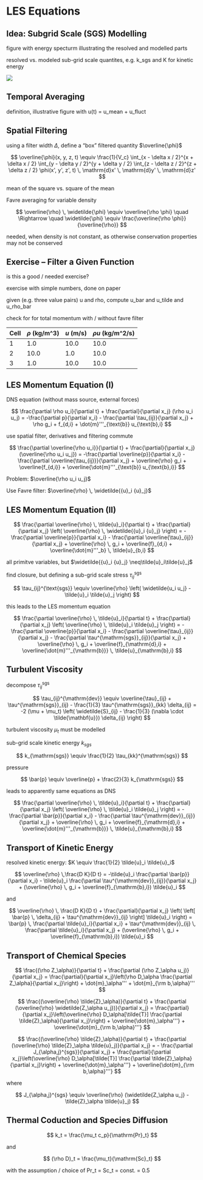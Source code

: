 # LES Equations

## Idea: Subgrid Scale (SGS) Modelling

figure with energy specturm illustrating the resolved and modelled parts

resolved vs. modeled sub-grid scale quantites, e.g. k_sgs and K for kinetic energy

![](./figs/Scales-DNS-LES.png)

## Temporal Averaging

definition, illustrative figure with u(t) = u_mean + u_fluct

## Spatial Filtering

using a filter width $\Delta$, define a "box" filtered quantity $\overline{\phi}$

$$ 
\overline{\phi}(x, y, z, t) \equiv \frac{1}{V_c}
\int_{x - \delta x / 2}^{x + \delta x / 2}
\int_{y - \delta y / 2}^{y + \delta y / 2}
\int_{z - \delta z / 2}^{z + \delta z / 2}
\phi(x', y', z', t) \, \mathrm{d}x' \, \mathrm{d}y' \, \mathrm{d}z'
$$

mean of the square vs. square of the mean

Favre averaging for variable density

$$
\overline{\rho} \, \widetilde{\phi} \equiv \overline{\rho \phi} \quad \Rightarrow \quad \widetilde{\phi} \equiv \frac{\overline{\rho \phi}}{\overline{\rho}}
$$

needed, when density is not constant, as otherwise conservation properties may not be conserved

## Exercise -- Filter a Given Function

is this a good / needed exercise?

exercise with simple numbers, done on paper

given (e.g. three value pairs) u and rho, compute u_bar and u_tilde and u_rho_bar

check for for total momentum with / without favre filter

| Cell | $\rho$ (kg/m^3) | $u$ (m/s) | $\rho u$ (kg/m^2/s) |
| ---- | --------------- | --------- | ------------------- |
| 1    | 1.0             | 10.0      | 10.0                |
| 2    | 10.0            | 1.0       | 10.0                |
| 3    | 1.0             | 10.0      | 10.0                |


## LES Momentum Equation (I)

DNS equation (without mass source, external forces)

$$ 
\frac{\partial \rho u_i}{\partial t} + \frac{\partial}{\partial x_j} (\rho u_i u_j) 
= -\frac{\partial p}{\partial x_i} - \frac{\partial \tau_{ij}}{\partial x_j} 
+ \rho g_i + f_{d,i} + \dot{m}'''_{\text{b}} u_{\text{b},i}
$$


use spatial filter, derivatives and filtering commute

$$
\frac{\partial \overline{\rho u_i}}{\partial t}
+ \frac{\partial}{\partial x_j} (\overline{\rho u_i u_j})
= -\frac{\partial \overline{p}}{\partial x_i}
- \frac{\partial \overline{\tau_{ij}}}{\partial x_j}
+ \overline{\rho} g_i + \overline{f_{d,i}} + \overline{\dot{m}'''_{\text{b}} u_{\text{b},i}}
$$

Problem: $\overline{\rho u_i u_j}$

Use Favre filter: $\overline{\rho} \, \widetilde{{u}_i {u}_j}$

## LES Momentum Equation (II)

$$
\frac{\partial \overline{\rho} \, \tilde{u}_i}{\partial t}
+ \frac{\partial}{\partial x_j} \left( \overline{\rho} \, \widetilde{{u}_i {u}_j} \right)
= -\frac{\partial \overline{p}}{\partial x_i}
- \frac{\partial \overline{\tau}_{ij}}{\partial x_j}
+ \overline{\rho} \, g_i
+ \overline{f}_{d,i}
+ \overline{\dot{m}'''_b} \, \tilde{u}_{b,i}
$$


all primitve variables, but $\widetilde{{u}_i {u}_j} \neq\tilde{u}_i\tilde{u}_j$

find closure, but defining a sub-grid scale stress $\tau_{ij}^{\text{sgs}}$

$$
\tau_{ij}^{\text{sgs}} \equiv \overline{\rho} \left( \widetilde{u_i u_j} - \tilde{u}_i \tilde{u}_j \right)
$$

this leads to the LES momentum equation

$$
\frac{\partial \overline{\rho} \, \tilde{u}_i}{\partial t}
+ \frac{\partial}{\partial x_j} \left( \overline{\rho} \, \tilde{u}_i \tilde{u}_j \right)
= -\frac{\partial \overline{p}}{\partial x_i}
- \frac{\partial \overline{\tau}_{ij}}{\partial x_j}
- \frac{\partial \tau^{\mathrm{sgs}}_{ij}}{\partial x_j}
+ \overline{\rho} \, g_i
+ \overline{f}_{\mathrm{d},i}
+ \overline{\dot{m}'''_{\mathrm{b}}} \, \tilde{u}_{\mathrm{b},i}
$$

## Turbulent Viscosity

decompose $\tau_{ij}^{\text{sgs}}$

$$
\tau_{ij}^{\mathrm{dev}} \equiv \overline{\tau}_{ij} + \tau^{\mathrm{sgs}}_{ij} 
- \frac{1}{3} \tau^{\mathrm{sgs}}_{kk} \delta_{ij}
= -2 (\mu + \mu_t) \left( \widetilde{S}_{ij} - \frac{1}{3} (\nabla \cdot \tilde{\mathbf{u}}) \delta_{ij} \right)
$$

turbulent viscosity $\mu_t$ must be modelled

sub-grid scale kinetic energy $k_{sgs}$

$$
k_{\mathrm{sgs}} \equiv \frac{1}{2} \tau_{kk}^{\mathrm{sgs}}
$$

pressure

$$
\bar{p} \equiv \overline{p} + \frac{2}{3} k_{\mathrm{sgs}}
$$

leads to apparently same equations as DNS

$$
\frac{\partial \overline{\rho} \, \tilde{u}_i}{\partial t}
+ \frac{\partial}{\partial x_j} \left( \overline{\rho} \, \tilde{u}_i \tilde{u}_j \right)
= -\frac{\partial \bar{p}}{\partial x_i}
- \frac{\partial \tau^{\mathrm{dev}}_{ij}}{\partial x_j}
+ \overline{\rho} \, g_i
+ \overline{f}_{\mathrm{d},i}
+ \overline{\dot{m}'''_{\mathrm{b}}} \, \tilde{u}_{\mathrm{b},i}
$$

## Transport of Kinetic Energy

resolved kinetic energy: $K \equiv \frac{1}{2} \tilde{u}_i \tilde{u}_i$

$$
\overline{\rho} \,\frac{D K}{D t}
= -\tilde{u}_i \frac{\partial \bar{p}}{\partial x_i}
- \tilde{u}_i \frac{\partial \tau^{\mathrm{dev}}_{ij}}{\partial x_j}
+ (\overline{\rho} \, g_i + \overline{f}_{\mathrm{b},i}) \tilde{u}_i
$$

and

$$
\overline{\rho} \, \frac{D K}{D t}
+ \frac{\partial}{\partial x_j} \left( \left[ \bar{p} \, \delta_{ij} + \tau^{\mathrm{dev}}_{ij} \right] \tilde{u}_i \right)
= \bar{p} \, \frac{\partial \tilde{u}_i}{\partial x_i}
+ \tau^{\mathrm{dev}}_{ij} \, \frac{\partial \tilde{u}_i}{\partial x_j}
+ (\overline{\rho} \, g_i + \overline{f}_{\mathrm{b},i}) \tilde{u}_i
$$

## Transport of Chemical Species

$$
\frac{(\rho Z_\alpha)}{\partial t} + \frac{\partial (\rho Z_\alpha u_j)}{\partial x_j}
= \frac{\partial}{\partial x_j}\left(\rho D_\alpha \frac{\partial Z_\alpha}{\partial x_j}\right)
+ \dot{m}_\alpha''' + \dot{m}_{\rm b,\alpha}'''
$$

$$
\frac{(\overline{\rho} \tilde{Z}_\alpha)}{\partial t} + \frac{\partial (\overline{\rho} \widetilde{Z_\alpha u_j})}{\partial x_j}
= \frac{\partial}{\partial x_j}\left(\overline{\rho} D_\alpha[\tilde{T}] \frac{\partial \tilde{Z}_\alpha}{\partial x_j}\right)
+ \overline{\dot{m}_\alpha'''} + \overline{\dot{m}_{\rm b,\alpha}'''}
$$

$$
\frac{(\overline{\rho} \tilde{Z}_\alpha)}{\partial t} + \frac{\partial (\overline{\rho} \tilde{Z}_\alpha \tilde{u}_j)}{\partial x_j}
= - \frac{\partial J_{\alpha,j}^{sgs}}{\partial x_j}
+ \frac{\partial}{\partial x_j}\left(\overline{\rho} D_\alpha[\tilde{T}] \frac{\partial \tilde{Z}_\alpha}{\partial x_j}\right)
+ \overline{\dot{m}_\alpha'''} + \overline{\dot{m}_{\rm b,\alpha}'''}
$$

where

$$
J_{\alpha,j}^{sgs} \equiv \overline{\rho} (\widetilde{Z_\alpha u_j} - \tilde{Z}_\alpha \tilde{u}_j)
$$

## Thermal Coduction and Species Diffusion 

$$
k_t = \frac{\mu_t c_p}{\mathrm{Pr}_t}
$$

and

$$
(\rho D)_t = \frac{\mu_t}{\mathrm{Sc}_t}
$$

with the assumption / choice of Pr_t = Sc_t = const. = 0.5